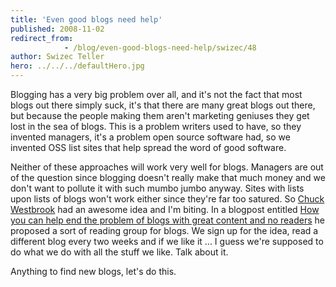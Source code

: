 ```yaml
---
title: 'Even good blogs need help'
published: 2008-11-02
redirect_from: 
            - /blog/even-good-blogs-need-help/swizec/48
author: Swizec Teller
hero: ../../../defaultHero.jpg
---
```

Blogging has a very big problem over all, and it's not the fact that most blogs out there simply suck, it's that there are many great blogs out there, but because the people making them aren't marketing geniuses they get lost in the sea of blogs. This is a problem writers used to have, so they invented managers, it's a problem open source software had, so we invented OSS list sites that help spread the word of good software.

Neither of these approaches will work very well for blogs. Managers are out of the question since blogging doesn't really make that much money and we don't want to pollute it with such mumbo jumbo anyway. Sites with lists upon lists of blogs won't work either since they're far too satured. So [Chuck Westbrook](http://chuckwestbrook.com/) had an awesome idea and I'm biting. In a blogpost entitled [How you can help end the problem of blogs with great content and no readers](http://chuckwestbrook.com/great-content-no-readers/) he proposed a sort of reading group for blogs. We sign up for the idea, read a different blog every two weeks and if we like it ... I guess we're supposed to do what we do with all the stuff we like. Talk about it.

Anything to find new blogs, let's do this.